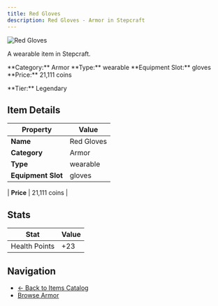 ```yaml
---
title: Red Gloves
description: Red Gloves - Armor in Stepcraft
---
```


<div className="flex items-start gap-6 mb-8">
  <div className="flex-shrink-0">
    <img src="/assets/resources/smithing/red_gloves.png" alt="Red Gloves" className="w-24 h-24 border rounded-lg" />
  </div>
  <div className="flex-1">
    <div className="space-y-2">
      <p className="text-lg text-muted-foreground">A wearable item in Stepcraft.</p>
      <div className="flex flex-wrap gap-4 text-sm">
        <span className="px-2 py-1 bg-blue-100 dark:bg-blue-900 rounded-md">
          **Category:** Armor
        </span>
        <span className="px-2 py-1 bg-green-100 dark:bg-green-900 rounded-md">
          **Type:** wearable
        </span>
        <span className="px-2 py-1 bg-purple-100 dark:bg-purple-900 rounded-md">
          **Equipment Slot:** gloves
        </span>
        <span className="px-2 py-1 bg-yellow-100 dark:bg-yellow-900 rounded-md">
          **Price:** 21,111 coins
        </span>
      </div>
      <p className="text-sm font-medium">**Tier:** Legendary</p>
    </div>
  </div>
</div>

## Item Details

| Property | Value |
|----------|-------|
| **Name** | Red Gloves |
| **Category** | Armor |
| **Type** | wearable |
| **Equipment Slot** | gloves |

| **Price** | 21,111 coins |


## Stats

| Stat | Value |
|------|-------|
| Health Points | +23 |



## Navigation

- [← Back to Items Catalog](/items)
- [Browse Armor](/items#armor)
